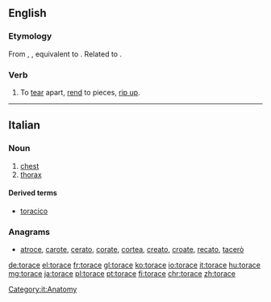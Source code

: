 ==English==

===Etymology===
From {{etyl|enm|en}} {{term|toracen|lang=enm}}, {{term|torasen||to tear up, snatch away|lang=enm}}, equivalent to {{prefix|to|race}}. Related to {{l|en|rash}}.

===Verb===
{{en-verb|toraces|toracing|toraced}}

# {{context|transitive|obsolete|lang=en}} To [[tear]] apart, [[rend]] to pieces, [[rip up]].

----
==Italian==

===Noun===
{{it-noun|m|toraci}}

# [[chest]]
# [[thorax]]

====Derived terms====
*[[toracico]]

===Anagrams===
* [[atroce#Italian|atroce]], [[carote#Italian|carote]], [[cerato#Italian|cerato]], [[corate#Italian|corate]], [[cortea#Italian|cortea]], [[creato#Italian|creato]], [[croate#Italian|croate]], [[recato#Italian|recato]], [[tacerò#Italian|tacerò]]
[[Category:it:Anatomy]]

[[de:torace]]
[[el:torace]]
[[fr:torace]]
[[gl:torace]]
[[ko:torace]]
[[io:torace]]
[[it:torace]]
[[hu:torace]]
[[mg:torace]]
[[ja:torace]]
[[pl:torace]]
[[pt:torace]]
[[fi:torace]]
[[chr:torace]]
[[zh:torace]]